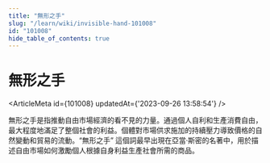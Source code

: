 ```yaml
---
title: "無形之手"
slug: "/learn/wiki/invisible-hand-101008"
id: "101008"
hide_table_of_contents: true
---
```



# 無形之手

<ArticleMeta id={101008} updatedAt={'2023-09-26 13:58:54'} />
<div className='border-solid border-b border-t-0 my-4 border-[var(--ifm-color-gray-300)]' />

無形之手是指推動自由市場經濟的看不見的力量。通過個人自利和生產消費自由，最大程度地滿足了整個社會的利益。個體對市場供求施加的持續壓力導致價格的自然變動和貿易的流動。“無形之手” 這個詞最早出現在亞當·斯密的名著中，用於描述自由市場如何激勵個人根據自身利益生產社會所需的商品。
